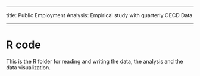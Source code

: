 ---
 title: Public Employment Analysis: Empirical study with quarterly OECD Data

___

# R code

This is the R folder for reading and writing the data, the analysis and the
data visualization.




